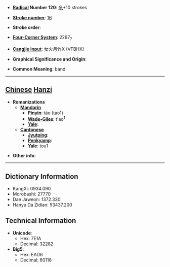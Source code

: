 * '''[[Wiktionary:Chinese radical index| Radical]] Number 120''': [[Wiktionary:Chinese radical index 糸|糸]]+10 strokes

* '''[[Wiktionary:Chinese total strokes index|Stroke number]]''': [[Wiktionary:Chinese total strokes index 16|16]]

* '''Stroke order''': 

* '''[[Wiktionary:Chinese four corner index|Four-Corner System]]''': 2297<sub>7</sub>

* '''[[Wiktionary:Chinese Cangjie index|Cangjie input]]''': 女火月竹X (VFBHX)

* '''Graphical Significance and Origin''': 

* '''Common Meaning''': band

----

== [[Chinese]] [[Hanzi]] ==

* '''Romanizations'''
** '''[[Mandarin]]'''
*** '''[[Pinyin]]''': tāo (tao1)
*** '''[[Wade-Giles]]''': t'ao<sup>1</sup>
*** '''[[Yale]]''': 
** '''[[Cantonese]]'''
*** '''[[Jyutping]]''':
*** '''[[Penkyamp]]''': 
*** '''[[Yale]]''': tou1

* '''Other info''': 

----

== Dictionary Information ==

* KangXi: 0934.090
* Morobashi: 27770
* Dae Jaweon: 1372.330
* Hanyu Da Zidian: 53437.200

== Technical Information ==

* '''Unicode''':
** Hex: 7E1A
** Decimal: 32282
* '''Big5''':
** Hex: EAD6
** Decimal: 60118